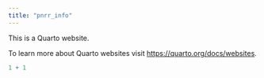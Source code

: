 ```yaml
---
title: "pnrr_info"
---
```


This is a Quarto website.

To learn more about Quarto websites visit <https://quarto.org/docs/websites>.

```r
1 + 1
```
